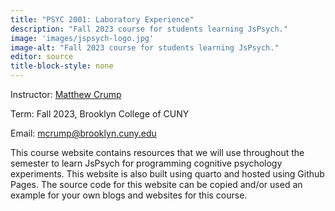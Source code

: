 ```yaml
---
title: "PSYC 2001: Laboratory Experience"
description: "Fall 2023 course for students learning JsPsych."
image: 'images/jspsych-logo.jpg'
image-alt: "Fall 2023 course for students learning JsPsych."
editor: source
title-block-style: none
---
```


Instructor: [Matthew Crump](https://www.crumplab.com) 

Term: Fall 2023, Brooklyn College of CUNY

Email: [mcrump\@brooklyn.cuny.edu](mcrump@brooklyn.cuny.edu)

This course website contains resources that we will use throughout the semester to learn JsPsych for programming cognitive psychology experiments. This website is also built using quarto and hosted using Github Pages. The source code for this website can be copied and/or used an example for your own blogs and websites for this course.

